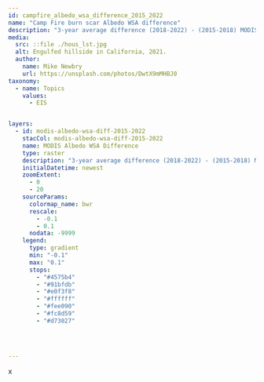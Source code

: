 ---
id: campfire_albedo_wsa_difference_2015_2022
name: "Camp Fire burn scar Albedo WSA difference"
description: "3-year average difference (2018-2022) - (2015-2018) MODIS-derived Albedo WSA over the 2018 Camp Fire burn scar domain." 
media:
  src: ::file ./hous_lst.jpg
  alt: Engulfed hillside in California, 2021.
  author:
    name: Mike Newbry
    url: https://unsplash.com/photos/DwtX9mMHBJ0
taxonomy:
  - name: Topics
    values:
      - EIS


layers:
  - id: modis-albedo-wsa-diff-2015-2022
    stacCol: modis-albedo-wsa-diff-2015-2022
    name: MODIS Albedo WSA Difference
    type: raster
    description: "3-year average difference (2018-2022) - (2015-2018) MODIS-derived Albedo WSA over the 2018 Camp Fire burn scar domain."
    initialDatetime: newest
    zoomExtent:
      - 0
      - 20
    sourceParams:
      colormap_name: bwr
      rescale:
        - -0.1
        - 0.1
      nodata: -9999
    legend:
      type: gradient
      min: "-0.1"
      max: "0.1"
      stops:
        - "#4575b4"
        - "#91bfdb"
        - "#e0f3f8"
        - "#ffffff"
        - "#fee090"
        - "#fc8d59"
        - "#d73027"



  
---

<Block>
  <Prose>
    x
  </Prose>
</Block>


